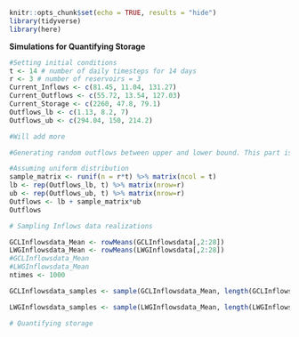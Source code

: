 ```r
knitr::opts_chunk$set(echo = TRUE, results = "hide")
library(tidyverse)
library(here)
```

**Simulations for Quantifying Storage**
```r
#Setting initial conditions
t <- 14 # number of daily timesteps for 14 days
r <- 3 # number of reservoirs = 3 
Current_Inflows <- c(81.45, 11.04, 131.27) 
Current_Outflows <- c(55.72, 13.54, 127.03)
Current_Storage <- c(2260, 47.8, 79.1)
Outflows_lb <- c(1.13, 8.2, 7)
Outflows_ub <- c(294.04, 150, 214.2) 

#Will add more
```

```r
#Generating random outflows between upper and lower bound. This part is temporary as when we code the optimization part, this data will be generated from the optimization algorithm.

#Assuming uniform distribution
sample_matrix <- runif(n = r*t) %>% matrix(ncol = t)
lb <- rep(Outflows_lb, t) %>% matrix(nrow=r)
ub <- rep(Outflows_ub, t) %>% matrix(nrow=r)
Outflows <- lb + sample_matrix*ub
Outflows
```

```r

# Sampling Inflows data realizations 

GCLInflowsdata_Mean <- rowMeans(GCLInflowsdata[,2:28])
LWGInflowsdata_Mean <- rowMeans(LWGInflowsdata[,2:28])
#GCLInflowsdata_Mean
#LWGInflowsdata_Mean
ntimes <- 1000

GCLInflowsdata_samples <- sample(GCLInflowsdata_Mean, length(GCLInflowsdata_Mean)*ntimes,  replace = TRUE) %>% matrix(nrow = ntimes)

LWGInflowsdata_samples <- sample(LWGInflowsdata_Mean, length(LWGInflowsdata_Mean)*ntimes,  replace = TRUE) %>% matrix(nrow = ntimes)
```

```r
# Quantifying storage

```




